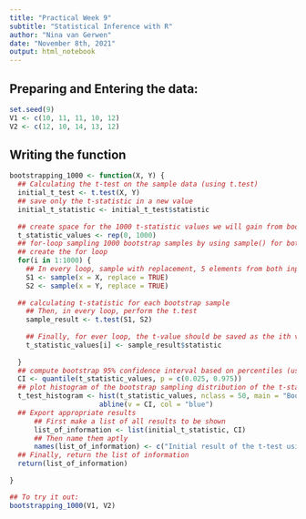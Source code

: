 ```yaml
---
title: "Practical Week 9"
subtitle: "Statistical Inference with R"
author: "Nina van Gerwen"
date: "November 8th, 2021"
output: html_notebook
---
```

## Preparing and Entering the data:

```r
set.seed(9)
V1 <- c(10, 11, 11, 10, 12)
V2 <- c(12, 10, 14, 13, 12)
```

## Writing the function

```r
bootstrapping_1000 <- function(X, Y) {
  ## Calculating the t-test on the sample data (using t.test)
  initial_t_test <- t.test(X, Y)
  ## save only the t-statistic in a new value
  initial_t_statistic <- initial_t_test$statistic
  
  ## create space for the 1000 t-statistic values we will gain from bootstrapping
  t_statistic_values <- rep(0, 1000)
  ## for-loop sampling 1000 bootstrap samples by using sample() for both groups
  ## create the for loop
  for(i in 1:1000) {
    ## In every loop, sample with replacement, 5 elements from both inputs and save this in a new value
    S1 <- sample(x = X, replace = TRUE)
    S2 <- sample(x = Y, replace = TRUE)
  
  ## calculating t-statistic for each bootstrap sample
    ## Then, in every loop, perform the t.test
    sample_result <- t.test(S1, S2)
     
    ## Finally, for ever loop, the t-value should be saved as the ith value, from the ith loop in the appropriate space
    t_statistic_values[i] <- sample_result$statistic
    
  }
  ## compute bootstrap 95% confidence interval based on percentiles (use quantiles()) of the 1000 t-statistics
  CI <- quantile(t_statistic_values, p = c(0.025, 0.975))
  ## plot histogram of the bootstrap sampling distribution of the t-statistic values
  t_test_histogram <- hist(t_statistic_values, nclass = 50, main = "Bootstrap distribution of the t-statistic with 95% Confidence Interval")
                      abline(v = CI, col = "blue")
  ## Export appropriate results
      ## First make a list of all results to be shown
      list_of_information <- list(initial_t_statistic, CI)
      ## Then name them aptly
      names(list_of_information) <- c("Initial result of the t-test using the sample data", "95% Confidence Interval of the t-statistic")
  ## Finally, return the list of information
  return(list_of_information)
  
}

## To try it out:
bootstrapping_1000(V1, V2)
```

